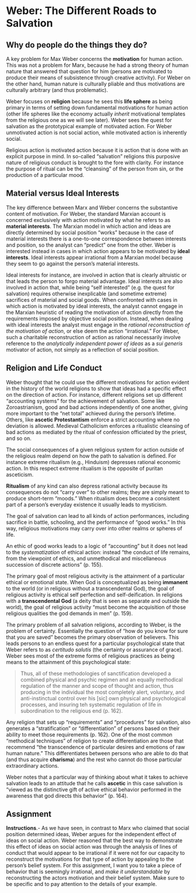 # Weber: The Different Roads to Salvation {#weber-action-interests}

## Why do people do the things they do?
A key problem for Max Weber concerns the **motivation** for human action.  This was not a problem for Marx, because he had a strong theory of human nature that answered that question for him (persons are motivated to produce their means of subsistence through creative activity).  For Weber on the other hand, human nature is culturally pliable and thus motivations are culturally arbitrary (and thus problematic). 

Weber focuses on **religion** because he sees this **life sphere** as being primary in terms of setting down fundamental motivations for human action (other life spheres like the economy actually *inherit* motivational templates from the religious one as we will see later). Weber sees the quest for salvation as the prototypical example of motivated action. For Weber unmotivated action is not social action, while motivated action is inherently social.

Religious action is motivated action because it is action that is done with an explicit purpose in mind.  In so-called "salvation" religions this purposive nature of religious conduct is brought to the fore with clarity.  For instance the purpose of ritual can be the "cleansing" of the person from sin, or the production of a particular mood.

## Material versus Ideal Interests
The key difference between Marx and Weber concerns the substantive content of motivation.  For Weber, the standard Marxian account is concerned exclusively with action motivated by what he refers to as **material interests**.  The Marxian model in which action and ideas are directly determined by social position "works" because in the case of material interests there is a one-to-one correspondence between interests and position, so the analyst can "predict"  one from the other.  Weber is interested instead in cases in which action appears to be motivated by **ideal interests**.  Ideal interests appear irrational from a Marxian model because they seem to go against the person's material interests. 

Ideal interests for instance, are involved in action that is clearly altruistic or that leads the person to forgo material advantage.  Ideal interests are also involved in action that, while being "self interested" (e.g. the quest for salvation) requires otherwise inexplicable (and sometime extreme) sacrifices of material and social goods. When confronted with cases in which action is motivated by ideal interests, the analyst cannot engage in the Marxian heuristic of reading the motivation of action directly from the requirements imposed by objective social position. Instead, when dealing with ideal interests the analyst must engage in the *rational reconstruction of the motivation of action*, or else deem the action "irrational."  For Weber, such a charitable reconstruction of action as rational necessarily involve reference to the *analytically independent power of ideas* as a *sui generis* motivator of action, not simply as a reflection of social position.

## Religion and Life Conduct

Weber thought that he could use the different motivations for action evident in the history of the world religions to show that ideas had a specific effect on the direction of action.  For instance, different religions set up different "accounting systems" for the achievement of salvation. Some like Zoroastrianism,  good and bad actions independently of one another, giving more important to the "net total" achieved during the person's lifetime.  Others, like **ascetic Protestantism** enforce a strict accounting where no deviation is allowed. Medieval Catholicism enforces a ritualistic cleansing of bad actions as mediated by the ritual of confession officiated by the priest, and so on.

The social consequences of a given religious system for action outside of the religious realm depend on how the path to salvation is defined.  For instance extreme ritualism (e.g., Hinduism) depresses rational economic action.  In this respect extreme ritualism is the opposite of puritan asceticism.

**Ritualism** of any kind can also depress rational activity because its consequences do not "carry over" to other realms; they are simply meant to produce short-term "moods."  When ritualism does become a consistent part of a person's everyday existence it usually leads to mysticism.

The goal of salvation can lead to all kinds of action performances, including sacrifice in battle, schooling, and the performance of "good works." In this way, religious motivations may carry over into other realms or spheres of life.

An ethic of good works leads to a logic of "accounting" but it does not lead to the *systematization* of ethical action: instead "the conduct of life remains, from the viewpoint of ethics, and unmethodical and miscellaneous succession of discrete actions" (p. 155).

The primary goal of most religious activity is the attainment of a particular ethical or emotional state. When God is conceptualized as being **immanent** to the world (or in religious without a transcendental God), the goal of religious activity is ethical self perfection and self-deification. In religions with a **transcendental God** (a deity that is seen as separate and outside the world), the goal of religious activity "must become the acquisition of those religious qualities the god demands in men" (p. 159).

The primary problem of all salvation religions, according to Weber, is the problem of certainty. Essentially the question of "how do you know for sure that you are saved" becomes the primary observation of believers.  This leads persons to an endless quest for a particular psychological state that Weber refers to as *certitudo salutis* (the certainty or assurance of grace). Weber sees most of the extreme forms of religious practices as being means to the attainment of this psychological state:
	
> Thus, all of these methodologies of sanctification developed a combined physical and psychic regimen and an equally methodical regulation of the manner and scope of thought and action, thus producing in the individual the most completely alert, voluntary, and anti-instinctual control over his [sic] own physical and psychological processes, and insuring teh systematic regulation of life in subordination to the religious end (p. 162).
	
Any religion that sets up "requirements" and "procedures" for salvation, also generates a "stratification" or "differentiation" of persons based on their ability to meet those requirements (p. 162). One of the most common "methodical techniques" of religion to create differentiation are those that recommend "the transcendence of particular desires and emotions of raw human nature."  This differentiates between persons who are able to do that (and thus acquire **charisma**) and the rest who cannot do those particular extraordinary actions.

Weber notes that a particular way of thinking about what it takes to achieve salvation leads to an attitude that he calls **ascetic** in this case salvation is "viewed as the distinctive gift of active ethical behavior performed in the awareness that god directs this behavior" (p. 164).

## Assignment
**Instructions**.- As we have seen, in contrast to Marx who claimed that social position determined ideas, Weber argues for the independent effect of ideas on social action.  Weber reasoned that the best way to demonstrate this effect of ideas on social action was through the analysis of lines of conduct that would appear to be irrational if it were not for our capacity to reconstruct the motivations for that type of action by appealing to the person's belief system.  For this assignment, I want you to take a piece of behavior that is seemingly irrational, and *make it understandable* by reconstructing the actors motivation and their belief system.  Make sure to be specific and to pay attention to the details of your example. 